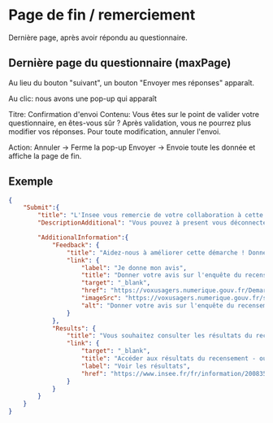 # Page de fin / remerciement

Dernière page, après avoir répondu au questionnaire.

## Dernière page du questionnaire (maxPage)

Au lieu du bouton "suivant", un bouton "Envoyer mes réponses" apparaît.

Au clic: nous avons une pop-up qui apparaît

Titre: Confirmation d'envoi
Contenu: 
    Vous êtes sur le point de valider votre questionnaire, en êtes-vous sûr ?
    Après validation, vous ne pourrez plus modifier vos réponses.
    Pour toute modification, annuler l'envoi.

Action:
    Annuler -> Ferme la pop-up
    Envoyer -> Envoie toute les donnée et affiche la page de fin.

## Exemple

```json
{
    "Submit":{
        "title": "L'Insee vous remercie de votre collaboration à cette enquête.",
        "DescriptionAdditional": "Vous pouvez à present vous déconnecter.",

        "AdditionalInformation":{
            "Feedback": {
                "title": "Aidez-nous à améliorer cette démarche ! Donnez-nous votre avis, cela ne prend que 2 minutes.",
                "link": {
                    "label": "Je donne mon avis",
                    "title": "Donner votre avis sur l'enquête du recensement - ouvre une nouvelle fenêtre",
                    "target": "_blank",
                    "href": "https://voxusagers.numerique.gouv.fr/Demarches/848?&view-mode=formulaire-avis&nd_mode=en-ligne-enti%C3%A8rement&nd_source=button&key=d209f7b2be0fca3de1df21eaeff49a97",
                    "imageSrc": "https://voxusagers.numerique.gouv.fr/static/bouton-bleu.svg",
                    "alt": "Donner votre avis sur l'enquête du recensement"
                }
		    },
            "Results": {
                "title": "Vous souhaitez consulter les résultats du recensement de la population?",
                "link": {
                    "target": "_blank",
                    "title": "Accéder aux résultats du recensement - ouvre une nouvelle fentetre",
                    "label": "Voir les résultats",
                    "href": "https://www.insee.fr/fr/information/2008354"
                }
            }
        }        
    }
}
```